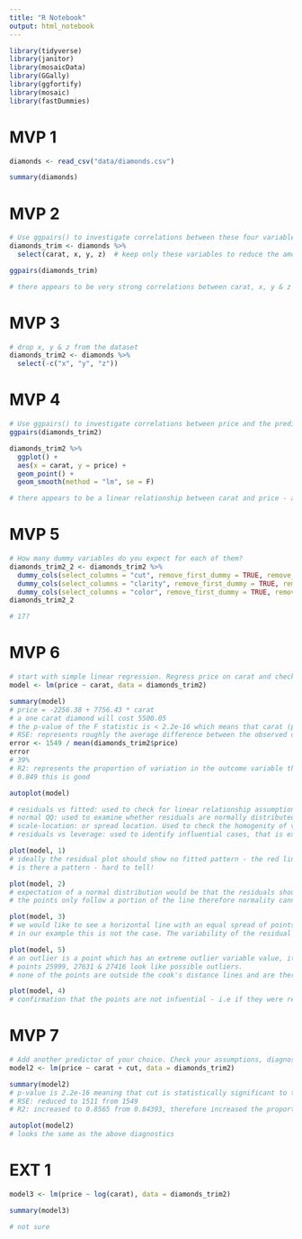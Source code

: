 ```yaml
---
title: "R Notebook"
output: html_notebook
---
```


```r
library(tidyverse)
library(janitor)
library(mosaicData)
library(GGally)
library(ggfortify)
library(mosaic)
library(fastDummies)
```

# MVP 1

```r
diamonds <- read_csv("data/diamonds.csv")

summary(diamonds)
```

# MVP 2

```r
# Use ggpairs() to investigate correlations between these four variables.
diamonds_trim <- diamonds %>% 
  select(carat, x, y, z)  # keep only these variables to reduce the amount of ggpairs plots

ggpairs(diamonds_trim)

# there appears to be very strong correlations between carat, x, y & z (length, width & depth)
```
# MVP 3

```r
# drop x, y & z from the dataset
diamonds_trim2 <- diamonds %>% 
  select(-c("x", "y", "z"))
```

# MVP 4

```r
# Use ggpairs() to investigate correlations between price and the predictors
ggpairs(diamonds_trim2)

diamonds_trim2 %>% 
  ggplot() +
  aes(x = carat, y = price) +
  geom_point() +
  geom_smooth(method = "lm", se = F)

# there appears to be a linear relationship between carat and price - as carat increases the price increases
```

# MVP 5

```r
# How many dummy variables do you expect for each of them?
diamonds_trim2_2 <- diamonds_trim2 %>% 
  dummy_cols(select_columns = "cut", remove_first_dummy = TRUE, remove_selected_columns = TRUE) %>% 
  dummy_cols(select_columns = "clarity", remove_first_dummy = TRUE, remove_selected_columns = TRUE) %>% 
  dummy_cols(select_columns = "color", remove_first_dummy = TRUE, remove_selected_columns = TRUE)
diamonds_trim2_2

# 17?
```

# MVP 6

```r
# start with simple linear regression. Regress price on carat and check the regression diagnostics.
model <- lm(price ~ carat, data = diamonds_trim2)

summary(model)
# price = -2256.38 + 7756.43 * carat
# a one carat diamond will cost 5500.05
# the p-value of the F statistic is < 2.2e-16 which means that carat (predictor variable) is statistically significant to the price (outcome variable)
# RSE: represents roughly the average difference between the observed outcome values and the predicted values by the model.
error <- 1549 / mean(diamonds_trim2$price)
error
# 39%
# R2: represents the proportion of variation in the outcome variable that can be explained by the model predictor values.
# 0.849 this is good

autoplot(model)

# residuals vs fitted: used to check for linear relationship assumptions. A horizontal line, without distinct patterns is an indicator for a linear relationship.
# normal QQ: used to examine whether residuals are normally distributed, indicated by the residuals following the straight dashed lines.
# scale-location: or spread location. Used to check the homogenity of variance of the residuals. Horizontal line with equally spread points is a good indicator or homoscedasticity.
# residuals vs leverage: used to identify influential cases, that is extreme values that might influence the regression results when include or excluded from the analysis.

plot(model, 1)
# ideally the residual plot should show no fitted pattern - the red line should be approximately horizontal at zero and the presence of a pattern may indicate a problem with some aspect of the model.
# is there a pattern - hard to tell!

plot(model, 2)
# expectation of a normal distribution would be that the residuals should follow the straight dashed line.
# the points only follow a portion of the line therefore normality cannot be assumed.

plot(model, 3)
# we would like to see a horizontal line with an equal spread of points.
# in our example this is not the case. The variability of the residual points increase with price, suggesting non-constant variance in the residuals error, or heteroscedasticity.

plot(model, 5)
# an outlier is a point which has an extreme outlier variable value, its presence may affect the interpretation of the model because it increases the residual std error.
# points 25999, 27631 & 27416 look like possible outliers.
# none of the points are outside the cook's distance lines and are therefore not likely to be influential on the regression results.

plot(model, 4)
# confirmation that the points are not infuential - i.e if they were removed from the model the regression results would be altered.
```

# MVP 7

```r
# Add another predictor of your choice. Check your assumptions, diagnostics, and interpret the model
model2 <- lm(price ~ carat + cut, data = diamonds_trim2)

summary(model2)
# p-value is 2.2e-16 meaning that cut is statistically significant to the outcome variable, price.
# RSE: reduced to 1511 from 1549
# R2: increased to 0.8565 from 0.84393, therefore increased the proportion of variation in the outcome variable that can be explained by the model predictor values.

autoplot(model2)
# looks the same as the above diagnostics
```

# EXT 1

```r
model3 <- lm(price ~ log(carat), data = diamonds_trim2)

summary(model3)

# not sure
```

